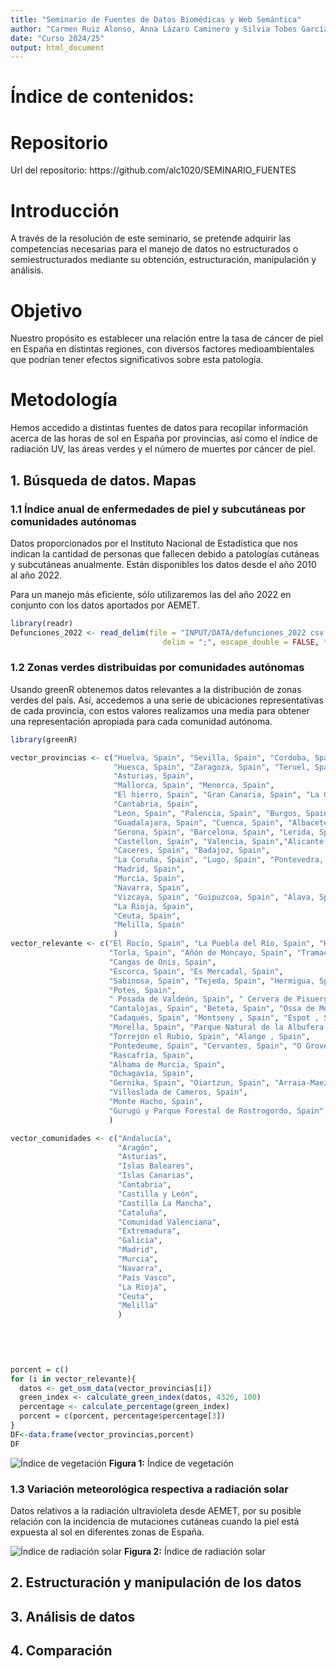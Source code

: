 ```yaml
---
title: "Seminario de Fuentes de Datos Biomédicas y Web Semántica"
author: "Carmen Ruiz Alonso, Anna Lázaro Caminero y Silvia Tobes García"
date: "Curso 2024/25"
output: html_document
---
```


# Índice de contenidos:



# Repositorio

Url del repositorio: https://github.com/alc1020/SEMINARIO_FUENTES 

# Introducción

A través de la resolución de este seminario, se pretende adquirir las competencias necesarias para el manejo de datos no estructurados o semiestructurados mediante su obtención, estructuración, manipulación y análisis.

# Objetivo

Nuestro propósito es establecer una relación entre la tasa de cáncer de piel en España en distintas regiones, con diversos factores medioambientales que podrían tener efectos significativos sobre esta patología.

# Metodología

Hemos accedido a distintas fuentes de datos para recopilar información acerca de las horas de sol en España por provincias, así como el índice de radiación UV, las áreas verdes y el número de muertes por cáncer de piel.

## 1. Búsqueda de datos. Mapas

### 1.1 Índice anual de enfermedades de piel y subcutáneas por comunidades autónomas
Datos proporcionados por el Instituto Nacional de Estadística que nos indican la cantidad de personas que fallecen debido a patologías cutáneas y subcutáneas anualmente. Están disponibles los datos desde el año 2010 al año 2022.

Para un manejo más eficiente, sólo utilizaremos las del año 2022 en conjunto con los datos aportados por AEMET.

```r
library(readr)
Defunciones_2022 <- read_delim(file = "INPUT/DATA/defunciones_2022 csv.csv",
                                  delim = ";", escape_double = FALSE, trim_ws = TRUE)
```


### 1.2 Zonas verdes distribuidas por comunidades autónomas
Usando greenR obtenemos datos relevantes a la distribución de zonas verdes del país. Así, accedemos a una serie de ubicaciones representativas de cada provincia, con estos valores realizamos una media para obtener una representación apropiada para cada comunidad autónoma. 

```r
library(greenR)

vector_provincias <- c("Huelva, Spain", "Sevilla, Spain", "Cordoba, Spain", "Jaen, Spain", "Cadiz, Spain", "Malaga, Spain", "Granada, Spain", "Almeria, Spain", 
                       "Huesca, Spain", "Zaragoza, Spain", "Teruel, Spain", 
                       "Asturias, Spain",
                       "Mallorca, Spain", "Menorca, Spain", 
                       "El hierro, Spain", "Gran Canaria, Spain", "La Gomera, Spain", "La Palma, Spain", "Tenerife, Spain", 
                       "Cantabria, Spain", 
                       "Leon, Spain", "Palencia, Spain", "Burgos, Spain", "Soria, Spain", "Zamora, Spain", "Valladolid, Spain", "Segovia, Spain", "Salamanca, Spain", "Avila, Spain", 
                       "Guadalajara, Spain", "Cuenca, Spain", "Albacete, Spain", "Toledo, Spain", "Ciudad Real, Spain",
                       "Gerona, Spain", "Barcelona, Spain", "Lerida, Spain", "Tarragona, Spain", 
                       "Castellon, Spain", "Valencia, Spain","Alicante, Spain", 
                       "Caceres, Spain", "Badajoz, Spain", 
                       "La Coruña, Spain", "Lugo, Spain", "Pontevedra, Spain", "Orense, Spain",
                       "Madrid, Spain", 
                       "Murcia, Spain",
                       "Navarra, Spain", 
                       "Vizcaya, Spain", "Guipuzcoa, Spain", "Alava, Spain", 
                       "La Rioja, Spain",
                       "Ceuta, Spain", 
                       "Melilla, Spain" 
                       )
vector_relevante <- c("El Rocío, Spain", "La Puebla del Río, Spain", "Hornachuelos, Spain", "Cazorla, Spain", "Grazalema, Spain", "Ronda, Spain", "Capileira, Spain", "Níjar, Spain", 
                      "Torla, Spain", "Añón de Moncayo, Spain", "Tramacastilla, Spain",
                      "Cangas de Onís, Spain", 
                      "Escorca, Spain", "Es Mercadal, Spain", 
                      "Sabinosa, Spain", "Tejeda, Spain", "Hermigua, Spain", "El Paso, Spain", "La Orotava, Spain", 
                      "Potes, Spain", 
                      " Posada de Valdeón, Spain", " Cervera de Pisuerga, Spain", "Covarrubias, Spain", "Ucero, Spain", "Galende, Spain", "Castronuño, Spain", "Sepúlveda, Spain", "La Alberca, Spain", "Hoyos del Espino, Spain", 
                      "Cantalojas, Spain", "Beteta, Spain", "Ossa de Montiel, Spain", "Los Navalucillos, Spain", "Villarrubia de los Ojos, Spain",
                      "Cadaqués, Spain", "Montseny , Spain", "Espot , Spain", "Deltebre, Spain", 
                      "Morella, Spain", "Parque Natural de la Albufera, Spain", "Sierra de Mariola, Spain", 
                      "Torrejón el Rubio, Spain", "Alange , Spain",
                      "Pontedeume, Spain", "Cervantes, Spain", "O Grove, Spain", "Rubiá, Spain", 
                      "Rascafría, Spain", 
                      "Alhama de Murcia, Spain",
                      "Ochagavía, Spain", 
                      "Gernika, Spain", "Oiartzun, Spain", "Arraia-Maeztu, Spain", 
                      "Villoslada de Cameros, Spain", 
                      "Monte Hacho, Spain", 
                      "Gurugú y Parque Forestal de Rostrogordo, Spain" 
                      )

vector_comunidades <- c("Andalucía", 
                        "Aragón", 
                        "Asturias", 
                        "Islas Baleares", 
                        "Islas Canarias", 
                        "Cantabria", 
                        "Castilla y León", 
                        "Castilla La Mancha", 
                        "Cataluña", 
                        "Comunidad Valenciana", 
                        "Extremadura",
                        "Galicia",
                        "Madrid",
                        "Murcia", 
                        "Navarra", 
                        "Pais Vasco", 
                        "La Rioja",
                        "Ceuta", 
                        "Melilla"
                        )
                        
                        
                        


porcent = c()
for (i in vector_relevante){
  datos <- get_osm_data(vector_provincias[i])
  green_index <- calculate_green_index(datos, 4326, 100)
  percentage <- calculate_percentage(green_index)
  porcent = c(porcent, percentage$percentage[3])
}
DF<-data.frame(vector_provincias,porcent)
DF

```



![Índice de vegetación](INPUT/mapas/indice_vegetacion.png)
**Figura 1:** Índice de vegetación


### 1.3 Variación meteorológica respectiva a radiación solar

Datos relativos a la radiación ultravioleta desde AEMET, por su posible relación con la incidencia de mutaciones cutáneas cuando la piel está expuesta al sol en diferentes zonas de España.

![Índice de radiación solar](INPUT/mapas/indice_radiacion.png)
**Figura 2:** Índice de radiación solar


## 2. Estructuración y manipulación de los datos


## 3. Análisis de datos

## 4. Comparación
